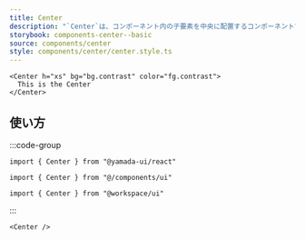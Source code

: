 ```yaml
---
title: Center
description: "`Center`は、コンポーネント内の子要素を中央に配置するコンポーネントです。"
storybook: components-center--basic
source: components/center
style: components/center/center.style.ts
---
```


```tsx preview
<Center h="xs" bg="bg.contrast" color="fg.contrast">
  This is the Center
</Center>
```

## 使い方

:::code-group

```tsx [package]
import { Center } from "@yamada-ui/react"
```

```tsx [alias]
import { Center } from "@/components/ui"
```

```tsx [monorepo]
import { Center } from "@workspace/ui"
```

:::

```tsx
<Center />
```
